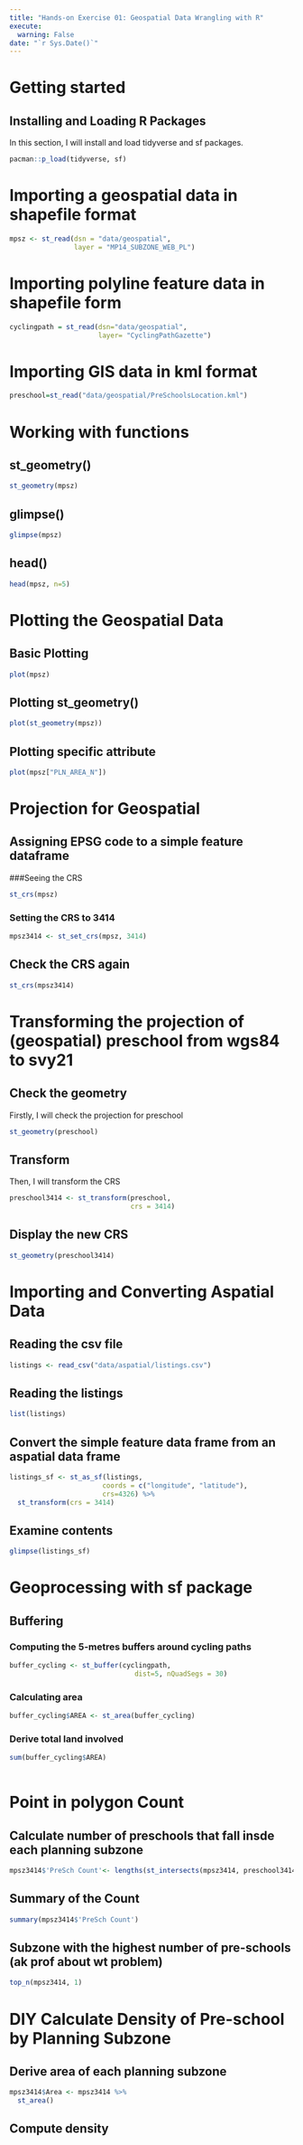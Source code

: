 ```yaml
---
title: "Hands-on Exercise 01: Geospatial Data Wrangling with R"
execute:
  warning: False
date: "`r Sys.Date()`"
---
```


# Getting started

## Installing and Loading R Packages

In this section, I will install and load tidyverse and sf packages.

```r
pacman::p_load(tidyverse, sf)
```

# Importing a geospatial data in shapefile format

```r

mpsz <- st_read(dsn = "data/geospatial",
                layer = "MP14_SUBZONE_WEB_PL")

```

# Importing polyline feature data in shapefile form

```r
cyclingpath = st_read(dsn="data/geospatial",
                      layer= "CyclingPathGazette") 

```

# Importing GIS data in kml format

```r
preschool=st_read("data/geospatial/PreSchoolsLocation.kml")

```

# Working with functions
## st_geometry()

```r
st_geometry(mpsz)

```

## glimpse()
```r
glimpse(mpsz)

```

## head()
```r
head(mpsz, n=5)

```

# Plotting the Geospatial Data
## Basic Plotting 

```r
plot(mpsz)

```

## Plotting st_geometry()
```r
plot(st_geometry(mpsz))

```

## Plotting specific attribute

```r
plot(mpsz["PLN_AREA_N"])

```


# Projection for Geospatial

## Assigning EPSG code to a simple feature dataframe
###Seeing the CRS
```r
st_crs(mpsz)

```

### Setting the CRS to 3414
```r
mpsz3414 <- st_set_crs(mpsz, 3414)
```

## Check the CRS again
```r
st_crs(mpsz3414)

```

# Transforming the projection of (geospatial) preschool from wgs84 to svy21
## Check the geometry
Firstly, I will check the projection for preschool

```r
st_geometry(preschool)
```

## Transform
Then, I will transform the CRS

```r
preschool3414 <- st_transform(preschool, 
                              crs = 3414)

```

## Display the new CRS

```r
st_geometry(preschool3414)

```


# Importing and Converting Aspatial Data
## Reading the csv file
```r
listings <- read_csv("data/aspatial/listings.csv")
```

## Reading the listings

```r
list(listings)

```


## Convert the simple feature data frame from an aspatial data frame

```r
listings_sf <- st_as_sf(listings, 
                       coords = c("longitude", "latitude"),
                       crs=4326) %>%
  st_transform(crs = 3414)
```

## Examine contents
```r
glimpse(listings_sf)
```


# Geoprocessing with sf package
## Buffering
### Computing the 5-metres buffers around cycling paths

```r
buffer_cycling <- st_buffer(cyclingpath, 
                               dist=5, nQuadSegs = 30)
```

### Calculating area
```r
buffer_cycling$AREA <- st_area(buffer_cycling)

```

### Derive total land involved
```r
sum(buffer_cycling$AREA)
      
```

# Point in polygon Count
## Calculate number of preschools that fall insde each planning subzone
```r
mpsz3414$'PreSch Count'<- lengths(st_intersects(mpsz3414, preschool3414))
```

## Summary of the Count
```r
summary(mpsz3414$'PreSch Count')
```

## Subzone with the highest number of pre-schools (ak prof about wt problem)
```r
top_n(mpsz3414, 1)

```

# DIY Calculate Density of Pre-school by Planning Subzone
## Derive area of each planning subzone
```r
mpsz3414$Area <- mpsz3414 %>%
  st_area()

```

## Compute density









